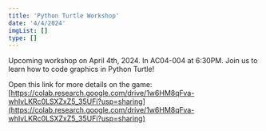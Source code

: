 ```yaml
---
title: 'Python Turtle Workshop'
date: '4/4/2024'
imgList: []
type: []
---  
```


Upcoming workshop on April 4th, 2024. In AC04-004 at 6:30PM. Join us to learn how to code graphics in Python Turtle! 

Open this link for more details on the game: [https://colab.research.google.com/drive/1w6HM8qFva-whIvLKRc0LSXZxZ5_35UFi?usp=sharing](https://colab.research.google.com/drive/1w6HM8qFva-whIvLKRc0LSXZxZ5_35UFi?usp=sharing)